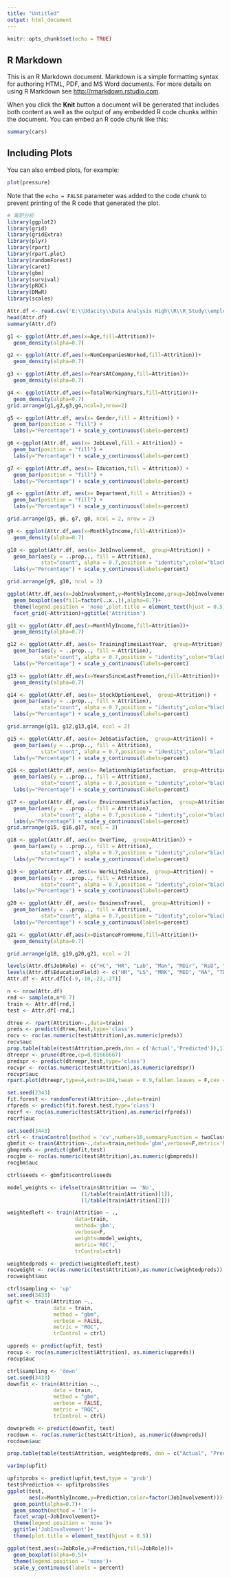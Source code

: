 ---
title: "Untitled"
output: html_document
---

```{r setup, include=FALSE}
knitr::opts_chunk$set(echo = TRUE)
```

## R Markdown

This is an R Markdown document. Markdown is a simple formatting syntax for authoring HTML, PDF, and MS Word documents. For more details on using R Markdown see <http://rmarkdown.rstudio.com>.

When you click the **Knit** button a document will be generated that includes both content as well as the output of any embedded R code chunks within the document. You can embed an R code chunk like this:

```{r cars}
summary(cars)
```

## Including Plots

You can also embed plots, for example:

```{r pressure, echo=FALSE}
plot(pressure)
```

Note that the `echo = FALSE` parameter was added to the code chunk to prevent printing of the R code that generated the plot.


```{r}
# 离职分析
library(ggplot2)
library(grid)
library(gridExtra)
library(plyr)
library(rpart)
library(rpart.plot)
library(randomForest)
library(caret)
library(gbm)
library(survival)
library(pROC)
library(DMwR)
library(scales)
```




```{r}
Attr.df <- read.csv('E:\\Udacity\\Data Analysis High\\R\\R_Study\\employee.csv',header=T,encoding = 'UTF-8')
head(Attr.df)
summary(Attr.df)
```


```{r}
g1 <- ggplot(Attr.df,aes(x=Age,fill=Attrition))+
  geom_density(alpha=0.7)

g2 <- ggplot(Attr.df,aes(x=NumCompaniesWorked,fill=Attrition))+
  geom_density(alpha=0.7)

g3 <- ggplot(Attr.df,aes(x=YearsAtCompany,fill=Attrition))+
  geom_density(alpha=0.7)

g4 <- ggplot(Attr.df,aes(x=TotalWorkingYears,fill=Attrition))+
  geom_density(alpha=0.7)
grid.arrange(g1,g2,g3,g4,ncol=2,nrow=2)
```
```{r}



g5 <- ggplot(Attr.df, aes(x= Gender,fill = Attrition)) + 
  geom_bar(position = "fill") +
  labs(y="Percentage") + scale_y_continuous(labels=percent) 

g6 <-ggplot(Attr.df, aes(x= JobLevel,fill = Attrition)) + 
  geom_bar(position = "fill") +
  labs(y="Percentage") + scale_y_continuous(labels=percent) 

g7 <- ggplot(Attr.df, aes(x= Education,fill = Attrition)) + 
  geom_bar(position = "fill") +
  labs(y="Percentage") + scale_y_continuous(labels=percent) 

g8 <- ggplot(Attr.df, aes(x= Department,fill = Attrition)) + 
  geom_bar(position = "fill") +
  labs(y="Percentage") + scale_y_continuous(labels=percent) 

grid.arrange(g5, g6, g7, g8, ncol = 2, nrow = 2)


```

```{r}
g9 <- ggplot(Attr.df,aes(x=MonthlyIncome,fill=Attrition))+
  geom_density(alpha=0.7)

g10 <- ggplot(Attr.df, aes(x= JobInvolvement,  group=Attrition)) + 
  geom_bar(aes(y = ..prop.., fill = Attrition), 
           stat="count", alpha = 0.7,position = "identity",color="black") +
  labs(y="Percentage") + scale_y_continuous(labels=percent) 

grid.arrange(g9, g10, ncol = 2)
```
```{r}
ggplot(Attr.df,aes(x=JobInvolvement,y=MonthlyIncome,group=JobInvolvement))+
  geom_boxplot(aes(fill=factor(..x..)),alpha=0.7)+
  theme(legend.position = 'none',plot.title = element_text(hjust = 0.5))+
  facet_grid(~Attrition)+ggtitle('Attrition')

```

```{r}
g11 <- ggplot(Attr.df,aes(x=MonthlyIncome,fill=Attrition))+
  geom_density(alpha=0.7)

g12 <- ggplot(Attr.df, aes(x= TrainingTimesLastYear,  group=Attrition)) + 
  geom_bar(aes(y = ..prop.., fill = Attrition), 
           stat="count", alpha = 0.7,position = "identity",color="black") +
  labs(y="Percentage") + scale_y_continuous(labels=percent) 

g13 <- ggplot(Attr.df,aes(x=YearsSinceLastPromotion,fill=Attrition))+
  geom_density(alpha=0.7)

g14 <- ggplot(Attr.df, aes(x= StockOptionLevel,  group=Attrition)) + 
  geom_bar(aes(y = ..prop.., fill = Attrition), 
           stat="count", alpha = 0.7,position = "identity",color="black") +
  labs(y="Percentage") + scale_y_continuous(labels=percent) 

grid.arrange(g11, g12,g13,g14, ncol = 2)
```
```{r}
g15 <- ggplot(Attr.df, aes(x= JobSatisfaction,  group=Attrition)) + 
  geom_bar(aes(y = ..prop.., fill = Attrition), 
           stat="count", alpha = 0.7,position = "identity",color="black") +
  labs(y="Percentage") + scale_y_continuous(labels=percent) 

g16 <- ggplot(Attr.df, aes(x= RelationshipSatisfaction,  group=Attrition)) + 
  geom_bar(aes(y = ..prop.., fill = Attrition), 
           stat="count", alpha = 0.7,position = "identity",color="black") +
  labs(y="Percentage") + scale_y_continuous(labels=percent) 

g17 <- ggplot(Attr.df, aes(x= EnvironmentSatisfaction,  group=Attrition)) + 
  geom_bar(aes(y = ..prop.., fill = Attrition), 
           stat="count", alpha = 0.7,position = "identity",color="black") +
  labs(y="Percentage") + scale_y_continuous(labels=percent) 
grid.arrange(g15, g16,g17, ncol = 3)
```
```{r}

g18 <- ggplot(Attr.df, aes(x= OverTime,  group=Attrition)) + 
  geom_bar(aes(y = ..prop.., fill = Attrition), 
           stat="count", alpha = 0.7,position = "identity",color="black") +
  labs(y="Percentage") + scale_y_continuous(labels=percent) 

g19 <- ggplot(Attr.df, aes(x= WorkLifeBalance,  group=Attrition)) + 
  geom_bar(aes(y = ..prop.., fill = Attrition), 
           stat="count", alpha = 0.7,position = "identity",color="black") +
  labs(y="Percentage") + scale_y_continuous(labels=percent) 

g20 <- ggplot(Attr.df, aes(x= BusinessTravel,  group=Attrition)) + 
  geom_bar(aes(y = ..prop.., fill = Attrition), 
           stat="count", alpha = 0.7,position = "identity",color="black") +
  labs(y="Percentage") + scale_y_continuous(labels=percent) 

g21 <- ggplot(Attr.df,aes(x=DistanceFromHome,fill=Attrition))+
  geom_density(alpha=0.7)

grid.arrange(g18, g19,g20,g21, ncol = 2)
```
```{r}
levels(Attr.df$JobRole) <- c("HC", "HR", "Lab", "Man", "MDir", "RsD", "RsSci", "SlEx", "SlRep")
levels(Attr.df$EducationField) <- c("HR", "LS", "MRK", "MED", "NA", "TD")
Attr.df <- Attr.df[c(-9,-10,-22,-27)]
```
```{r}
n <- nrow(Attr.df)
rnd <- sample(n,n*0.7)
train <- Attr.df[rnd,]
test <- Attr.df[-rnd,]
```
```{r}
dtree <- rpart(Attrition~.,data=train)
preds <- predict(dtree,test,type='class')
rocv <- roc(as.numeric(test$Attrition),as.numeric(preds))
rocv$auc
prop.table(table(test$Attrition,preds,dnn = c('Actual','Predicted')),1)
dtreepr <- prune(dtree,cp=0.01666667)
predspr <- predict(dtreepr,test,type='class')
rocvpr <- roc(as.numeric(test$Attrition),as.numeric(predspr))
rocvpr$auc
rpart.plot(dtreepr,type=4,extra=104,tweak = 0.9,fallen.leaves = F,cex = 0.7)
```
```{r}
set.seed(2343)
fit.forest <- randomForest(Attrition~.,data=train)
rfpreds <- predict(fit.forest,test,type='class')
rocrf <- roc(as.numeric(test$Attrition),as.numeric(rfpreds))
rocrf$auc

```
```{r}
set.seed(3443)
ctrl <- trainControl(method = 'cv',number=10,summaryFunction = twoClassSummary,classProbs = T)
gbmfit <- train(Attrition~.,data=train,method='gbm',verbose=F,metric='ROC',trControl=ctrl)
gbmpreds <- predict(gbmfit,test)
rocgbm <- roc(as.numeric(test$Attrition),as.numeric(gbmpreds))
rocgbm$auc
```

```{r}
ctrl$seeds <- gbmfit$control$seeds

model_weights <- ifelse(train$Attrition == 'No',
                        (1/table(train$Attrition)[1]),
                        (1/table(train$Attrition[2]))

weightedleft <- train(Attrition ~ .,
                      data=train,
                      method='gbm',
                      verbose=F,
                      weights=model_weights,
                      metric='ROC',
                      trControl=ctrl)

weightedpreds <- predict(weightedleft,test)
rocweight <- roc(as.numeric(test$Attrition),as.numeric(weightedpreds))
rocweight$auc

ctrl$sampling <- 'up'
set.seed(3433)
upfit <- train(Attrition ~., 
               data = train, 
               method = "gbm", 
               verbose = FALSE, 
               metric = "ROC", 
               trControl = ctrl)

uppreds <- predict(upfit, test)
rocup <- roc(as.numeric(test$Attrition), as.numeric(uppreds))
rocup$auc

ctrl$sampling <- 'down'
set.seed(3433)
downfit <- train(Attrition ~., 
               data = train, 
               method = "gbm", 
               verbose = FALSE, 
               metric = "ROC", 
               trControl = ctrl)

downpreds <- predict(downfit, test)
rocdown <- roc(as.numeric(test$Attrition), as.numeric(downpreds))
rocdown$auc

prop.table(table(test$Attrition, weightedpreds, dnn = c("Actual", "Predicted")),1)
```
```{r}
varImp(upfit)
```

```{r}
upfitprobs <- predict(upfit,test,type = 'prob')
test$Prediction <- upfitprobs$Yes
ggplot(test,
       aes(x=MonthlyIncome,y=Prediction,color=factor(JobInvolvement)))+
  geom_point(alpha=0.7)+
  geom_smooth(method = 'lm')+
  facet_wrap(~JobInvolvement)+
  theme(legend.position = 'none')+
  ggtitle('JobInvolvement')+
  theme(plot.title = element_text(hjust = 0.5))
```
```{r}
ggplot(test,aes(x=JobRole,y=Prediction,fill=JobRole))+
  geom_boxplot(alpha=0.5)+
  theme(legend.position = 'none')+
  scale_y_continuous(labels = percent)
```
